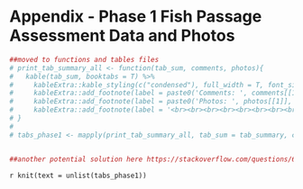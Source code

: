 # Appendix - Phase 1 Fish Passage Assessment Data and Photos {-}


```r
##moved to functions and tables files
# print_tab_summary_all <- function(tab_sum, comments, photos){
#   kable(tab_sum, booktabs = T) %>%
#     kableExtra::kable_styling(c("condensed"), full_width = T, font_size = 11) %>% 
#     kableExtra::add_footnote(label = paste0('Comments: ', comments[[1]]), notation = 'none') %>% #this grabs the comments out
#     kableExtra::add_footnote(label = paste0('Photos: ', photos[[1]], photos[[2]]), notation = 'none') %>%  
#     kableExtra::add_footnote(label = '<br><br><br><br><br><br><br><br><br><br><br><br><br><br><br>', escape = F, notation = 'none')
# }
#  
# tabs_phase1 <- mapply(print_tab_summary_all, tab_sum = tab_summary, comments = tab_summary_comments, photos = tab_photo_url)


##another potential solution here https://stackoverflow.com/questions/64000421/how-to-use-pagedown-and-kable-in-r-to-print-a-table-followed-by-a-page-break

```


`r knit(text = unlist(tabs_phase1))`
